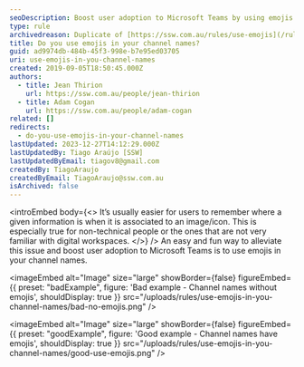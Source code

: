 ```yaml
---
seoDescription: Boost user adoption to Microsoft Teams by using emojis in channel names, making it easier for users to remember where information is located.
type: rule
archivedreason: Duplicate of [https://ssw.com.au/rules/use-emojis](/rules/use-emojis)
title: Do you use emojis in your channel names?
guid: ad9974db-484b-45f3-998e-b7e95ed03705
uri: use-emojis-in-you-channel-names
created: 2019-09-05T18:50:45.000Z
authors:
  - title: Jean Thirion
    url: https://ssw.com.au/people/jean-thirion
  - title: Adam Cogan
    url: https://ssw.com.au/people/adam-cogan
related: []
redirects:
  - do-you-use-emojis-in-your-channel-names
lastUpdated: 2023-12-27T14:12:29.000Z
lastUpdatedBy: Tiago Araújo [SSW]
lastUpdatedByEmail: tiagov8@gmail.com
createdBy: TiagoAraujo
createdByEmail: TiagoAraujo@ssw.com.au
isArchived: false
---
```


<introEmbed
  body={<>
It’s usually easier for users to remember where a given information is when it is associated to an image/icon. This is especially true for non-technical people or the ones that are not very familiar with digital workspaces.
  </>}
/>
An easy and fun way to alleviate this issue and boost user adoption to Microsoft Teams is to use emojis in your channel names.

<imageEmbed
  alt="Image"
  size="large"
  showBorder={false}
  figureEmbed={{
    preset: "badExample",
    figure: 'Bad example - Channel names without emojis',
    shouldDisplay: true
  }}
  src="/uploads/rules/use-emojis-in-you-channel-names/bad-no-emojis.png"
/>

<imageEmbed
  alt="Image"
  size="large"
  showBorder={false}
  figureEmbed={{
    preset: "goodExample",
    figure: 'Good example - Channel names have emojis',
    shouldDisplay: true
  }}
  src="/uploads/rules/use-emojis-in-you-channel-names/good-use-emojis.png"
/>
